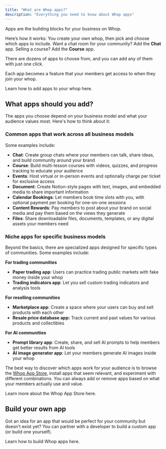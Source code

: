 ```yaml
---
title: "What are Whop apps?"
description: "Everything you need to know about Whop apps"
---
```


Apps are the building blocks for your business on Whop. 

Here’s how it works: You create your own whop, then pick and choose which apps to include. Want a chat room for your community? Add the **Chat** app. Selling a course? Add the **Course** app. 

There are dozens of apps to choose from, and you can add any of them with just one click.

Each app becomes a feature that your members get access to when they join your whop.

<Card title="Add apps to your whop" icon="check" href="/add-apps">
  Learn how to add apps to your whop here.
</Card>

## What apps should you add?

The apps you choose depend on your business model and what your audience values most. Here's how to think about it:

### Common apps that work across all business models

Some examples include:

- **Chat**: Create group chats where your members can talk, share ideas, and build community around your brand
- **Course**: Build multi-lesson courses with videos, quizzes, and progress tracking to educate your audience
- **Events**: Host virtual or in-person events and optionally charge per ticket for exclusive access
- **Document**: Create Notion-style pages with text, images, and embedded media to share important information
- **Calendar Bookings**: Let members book time slots with you, with optional payment per booking for one-on-one sessions
- **Content Rewards**: Pay members to post about your brand on social media and pay them based on the views they generate
- **Files**: Share downloadable files, documents, templates, or any digital assets your members need

### Niche apps for specific business models

Beyond the basics, there are specialized apps designed for specific types of communities. Some examples include:

**For trading communities**

- **Paper trading app**: Users can practice trading public markets with fake money inside your whop
- **Trading indicators app**: Let you sell custom trading indicators and analysis tools

**For reselling communities**

- **Marketplace app**: Create a space where your users can buy and sell products with each other
- **Resale price database app:** Track current and past values for various products and collectibles

**For AI communities**

- **Prompt library app**: Create, share, and sell AI prompts to help members get better results from AI tools
- **AI image generator app**: Let your members generate AI images inside your whop

The best way to discover which apps work for your audience is to browse the [Whop App Store](/apps/docs/whop-apps/whop-app-store), install apps that seem relevant, and experiment with different combinations. You can always add or remove apps based on what your members actually use and value.

<Card title="The Whop App Store" icon="store" href="/whop-apps/whop-app-store">
  Learn more about the Whop App Store here.
</Card>

## Build your own app

Got an idea for an app that would be perfect for your community but doesn't exist yet? You can partner with a developer to build a custom app (or build one yourself).

<Card title="Build Whop apps" icon="block-brick" href="/apps/introduction">
  Learn how to build Whop apps here.
</Card>